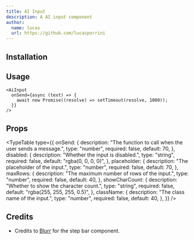 ```yaml
---
title: AI Input
description: A AI input component
author:
  name: lucas
  url: https://github.com/lucasporrini
---
```


<ComponentPreview name="ai-input-demo" />

## Installation

<ComponentInstallation name="ai-input" />

## Usage

```tsx
<AiInput
  onSend={async (text) => {
    await new Promise((resolve) => setTimeout(resolve, 1000));
  }}
/>
```

## Props

<TypeTable
  type={{
    onSend: {
      description: "The function to call when the user sends a message.",
      type: "number",
      required: false,
      default: 70,
    },
    disabled: {
      description: "Whether the input is disabled.",
      type: "string",
      required: false,
      default: "rgba(0, 0, 0, 0)",
    },
    placeholder: {
      description: "The placeholder of the input.",
      type: "number",
      required: false,
      default: 70,
    },
    maxRows: {
      description: "The maximum number of rows of the input.",
      type: "number",
      required: false,
      default: 40,
    },
    showCharCount: {
      description: "Whether to show the character count.",
      type: "string",
      required: false,
      default: "rgba(255, 255, 255, 0.5)",
    },
    className: {
      description: "The class name of the input.",
      type: "number",
      required: false,
      default: 40,
    },
  }}
/>

## Credits

- Credits to [Blurr](https://blurr.design/) for the step bar component.
